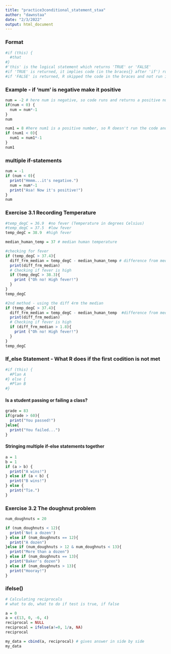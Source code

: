 ```yaml
---
title: "practice3conditional_statement_staa"
author: "dawnstaa"
date: "2/3/2022"
output: html_document
---
```

### Format
```r
#if (this) {
  #that
#}
#'this' is the logical statement which returns 'TRUE' or 'FALSE'
#if 'TRUE' is returned, it implies code (in the braces{} after 'if') rusn as condition was met
#if 'FALSE' is returned, R skipped the code in the braces and not run it
```

### Example - if 'num' is negative make it positive
```r
num = -2 # here num is negative, so code runs and returns a positive number
if(num < 0) {
  num = num*-1
}
num

num1 = 8 #here num1 is a positive number, so R doesn't run the code and num1 remains the same
if (num1 < 0){
  num1 = num1*-1
}
num1
```
### multiple if-statements
```r
num = -1
if (num < 0){
  print("Hmmm...it's negative.")
  num = num*-1
  print("Asa! Now it's positive!")
}
num
```
### Exercise 3.1 Recording Temperature
```r
#temp_degC = 36.9  #no fever (Temperature in degrees Celsius)
#temp_degC = 37.5  #low fever
temp_degC = 38.9  #high fever

median_human_temp = 37 # median human temperature

#checking for fever
if (temp_degC > 37.4){
  diff_frm_median = temp_degC - median_human_temp # difference from median temp
  print(diff_frm_median)
  # Checking if fever is high
  if (temp_degC > 38.3){
    print ("Oh no! High fever!")
  } 
}
temp_degC

#2nd method - using the diff 4rm the median
if (temp_degC > 37.4){
  diff_frm_median = temp_degC - median_human_temp  #difference from median temp
  print(diff_frm_median)
  # Checking if fever is high
  if (diff_frm_median > 1.8){
    print ("Oh no! High fever!")
  } 
}
temp_degC
```









### If_else Statement - What R does if the first codition is not met
```r

#if (this) {
  #Plan A
#} else {
  #Plan B
#}
```

#### Is a student passing or failing a class?
```r
grade = 83
if(grade > 60){
  print("You passed!")
}else{
  print("You failed...")
}
```
#### Stringing multiple if-else statements together
```r
a = 1
b = 1
if (a > b) {
  print("A wins!")
} else if (a < b) {
  print("B wins!")
} else {
  print("Tie.")
}
```
### Exercise 3.2 The doughnut problem
```r
num_doughnuts = 20

if (num_doughnuts < 12){
  print('Not a dozen')
} else if (num_doughnuts == 12){
  print("A dozen")
}else if (num_doughnuts > 12 & num_doughnuts < 13){
  print("More than a dozen")
} else if (num_doughnuts == 13){
  print("Baker's dozen")
} else if (num_doughnuts > 13){
  print("Hooray!")
}

```








### ifelse()
```r
# Calculating reciprocals
# what to do, what to do if test is true, if false

a = 0
a = c(13, 0, -6, 4)
reciprocal = NULL
reciprocal = ifelse(a!=0, 1/a, NA)
reciprocal

my_data = cbind(a, reciprocal) # gives answer in side by side
my_data
```




